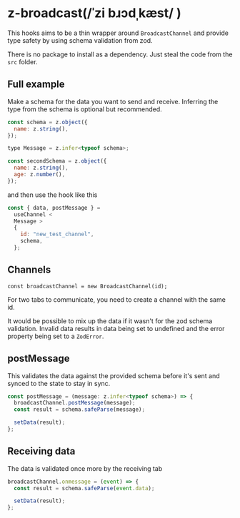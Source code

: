 # z-broadcast(/ˈzi bɹɔdˌkæst/ )

This hooks aims to be a thin wrapper around `BroadcastChannel` and provide type safety by using schema validation from zod.

There is no package to install as a dependency. Just steal the code from the `src` folder.

## Full example

Make a schema for the data you want to send and receive. Inferring the type from the schema is optional but recommended.

```js
const schema = z.object({
  name: z.string(),
});

type Message = z.infer<typeof schema>;

const secondSchema = z.object({
  name: z.string(),
  age: z.number(),
});
```

and then use the hook like this

```js
const { data, postMessage } =
  useChannel <
  Message >
  {
    id: "new_test_channel",
    schema,
  };
```

## Channels

`const broadcastChannel = new BroadcastChannel(id);`

For two tabs to communicate, you need to create a channel with the same id.

It would be possible to mix up the data if it wasn't for the zod schema validation.
Invalid data results in data being set to undefined and the error property being set to a `ZodError`.

## postMessage

This validates the data against the provided schema before it's sent and synced to the state to stay in sync.

```js
const postMessage = (message: z.infer<typeof schema>) => {
  broadcastChannel.postMessage(message);
  const result = schema.safeParse(message);

  setData(result);
};
```

## Receiving data

The data is validated once more by the receiving tab

```js
broadcastChannel.onmessage = (event) => {
  const result = schema.safeParse(event.data);

  setData(result);
};
```
